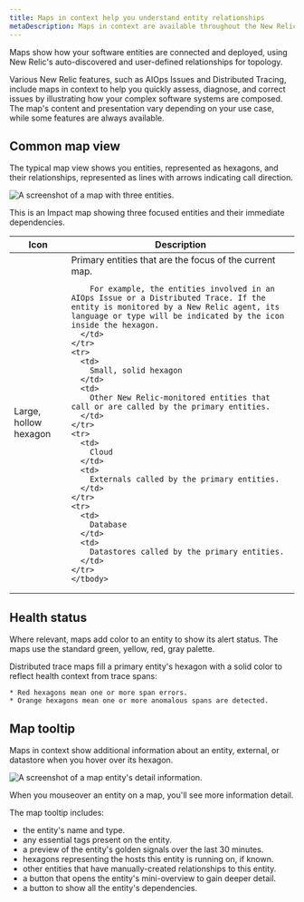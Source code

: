 ```yaml
---
title: Maps in context help you understand entity relationships
metaDescription: Maps in context are available throughout the New Relic One UI to show how your entities relate to one another.
---
```


Maps show how your software entities are connected and deployed, using New Relic's auto-discovered and user-defined relationships for topology.

Various New Relic features, such as AIOps Issues and Distributed Tracing, include maps in context to help you quickly assess, diagnose, and correct issues by illustrating how your complex software systems are composed. The map's content and presentation vary depending on your use case, while some features are always available.

## Common map view

The typical map view shows you entities, represented as hexagons, and their relationships, represented as lines with arrows indicating call direction.

![A screenshot of a map with three entities.](./images/context-map-three-entities.png "A context map with three entities.")

<figcaption>This is an Impact map showing three focused entities and their immediate dependencies.</figcaption>

<table>
  <thead>
    <tr>
      <th style={{ width: "200px" }}>
        Icon
      </th>
      <th>
        Description
      </th>
    </tr>
  </thead>
    <tbody>
    <tr>
      <td>
        Large, hollow hexagon
      </td>
      <td>
        Primary entities that are the focus of the current map. 
        
        For example, the entities involved in an AIOps Issue or a Distributed Trace. If the entity is monitored by a New Relic agent, its language or type will be indicated by the icon inside the hexagon.
      </td>
    </tr>
    <tr>
      <td>
        Small, solid hexagon
      </td>
      <td>
        Other New Relic-monitored entities that call or are called by the primary entities.
      </td>
    </tr>
    <tr>
      <td>
        Cloud
      </td>
      <td>
        Externals called by the primary entities.
      </td>
    </tr>
    <tr>
      <td>
        Database
      </td>
      <td>
        Datastores called by the primary entities.
      </td>
    </tr>    
    </tbody>
</table>

## Health status

Where relevant, maps add color to an entity to show its alert status. The maps use the standard green, yellow, red, gray palette.

Distributed trace maps fill a primary entity's hexagon with a solid color to reflect health context from trace spans:
    
    * Red hexagons mean one or more span errors.
    * Orange hexagons mean one or more anomalous spans are detected.

## Map tooltip

Maps in context show additional information about an entity, external, or datastore when you hover over its hexagon.

![A screenshot of a map entity's detail information.](./images/context-map-entity-detail.png "A map entity's detail information.")

<figcaption>When you mouseover an entity on a map, you'll see more information detail.</figcaption>

The map tooltip includes:

* the entity's name and type.
* any essential tags present on the entity.
* a preview of the entity's golden signals over the last 30 minutes.
* hexagons representing the hosts this entity is running on, if known.
* other entities that have manually-created relationships to this entity.
* a button that opens the entity's mini-overview to gain deeper detail.
* a button to show all the entity's dependencies.
